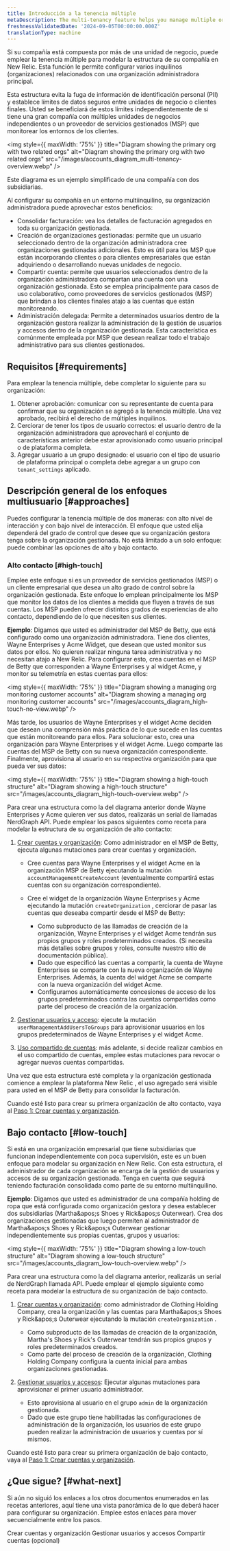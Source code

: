 ```yaml
---
title: Introducción a la tenencia múltiple
metaDescription: The multi-tenancy feature helps you manage multiple organizations and accounts
freshnessValidatedDate: '2024-09-05T00:00:00.000Z'
translationType: machine
---
```


Si su compañía está compuesta por más de una unidad de negocio, puede emplear la tenencia múltiple para modelar la estructura de su compañía en New Relic. Esta función le permite configurar varios inquilinos (organizaciones) relacionados con una organización administradora principal.

Esta estructura evita la fuga de información de identificación personal (PII) y establece límites de datos seguros entre unidades de negocio o clientes finales. Usted se beneficiará de estos límites independientemente de si tiene una gran compañía con múltiples unidades de negocios independientes o un proveedor de servicios gestionados (MSP) que monitorear los entornos de los clientes.

<img style={{ maxWidth: '75%' }} title="Diagram showing the primary org with two related orgs" alt="Diagram showing the primary org with two related orgs" src="/images/accounts_diagram_multi-tenancy-overview.webp" />

<figcaption>
  Este diagrama es un ejemplo simplificado de una compañía con dos subsidiarias.
</figcaption>

Al configurar su compañía en un entorno multiinquilino, su organización administradora puede aprovechar estos beneficios:

* Consolidar facturación: vea los detalles de facturación agregados en toda su organización gestionada.
* Creación de organizaciones gestionadas: permite que un usuario seleccionado dentro de la organización administradora cree organizaciones gestionadas adicionales. Esto es útil para los MSP que están incorporando clientes o para clientes empresariales que están adquiriendo o desarrollando nuevas unidades de negocio.
* Compartir cuenta: permite que usuarios seleccionados dentro de la organización administradora compartan una cuenta con una organización gestionada. Esto se emplea principalmente para casos de uso colaborativo, como proveedores de servicios gestionados (MSP) que brindan a los clientes finales atajo a las cuentas que están monitoreando.
* Administración delegada: Permite a determinados usuarios dentro de la organización gestora realizar la administración de la gestión de usuarios y accesos dentro de la organización gestionada. Esta característica es comúnmente empleada por MSP que desean realizar todo el trabajo administrativo para sus clientes gestionados.

## Requisitos [#requirements]

Para emplear la tenencia múltiple, debe completar lo siguiente para su organización:

1. Obtener aprobación: comunicar con su representante de cuenta para confirmar que su organización se agregó a la tenencia múltiple. Una vez aprobado, recibirá el derecho de múltiples inquilinos.
2. Cerciorar de tener los tipos de usuario correctos: el usuario dentro de la organización administradora que aprovechará el conjunto de características anterior debe estar aprovisionado como usuario principal o de plataforma completa.
3. Agregar usuario a un grupo designado: el usuario con el tipo de usuario de plataforma principal o completa debe agregar a un grupo con `tenant_settings` aplicado.

## Descripción general de los enfoques multiusuario [#approaches]

Puedes configurar la tenencia múltiple de dos maneras: con alto nivel de interacción y con bajo nivel de interacción. El enfoque que usted elija dependerá del grado de control que desee que su organización gestora tenga sobre la organización gestionada. No está limitado a un solo enfoque: puede combinar las opciones de alto y bajo contacto.

### Alto contacto [#high-touch]

Emplee este enfoque si es un proveedor de servicios gestionados (MSP) o un cliente empresarial que desea un alto grado de control sobre la organización gestionada. Este enfoque lo emplean principalmente los MSP que monitor los datos de los clientes a medida que fluyen a través de sus cuentas. Los MSP pueden ofrecer distintos grados de experiencias de alto contacto, dependiendo de lo que necesiten sus clientes.

**Ejemplo**: Digamos que usted es administrador del MSP de Betty, que está configurado como una organización administradora. Tiene dos clientes, Wayne Enterprises y Acme Widget, que desean que usted monitor sus datos por ellos. No quieren realizar ninguna tarea administrativa y no necesitan atajo a New Relic. Para configurar esto, crea cuentas en el MSP de Betty que corresponden a Wayne Enterprises y al widget Acme, y monitor su telemetría en estas cuentas para ellos:

<img style={{ maxWidth: '75%' }} title="Diagram showing a managing org monitoring customer accounts" alt="Diagram showing a managing org monitoring customer accounts" src="/images/accounts_diagram_high-touch-no-view.webp" />

Más tarde, los usuarios de Wayne Enterprises y el widget Acme deciden que desean una comprensión más práctica de lo que sucede en las cuentas que están monitoreando para ellos. Para solucionar esto, crea una organización para Wayne Enterprises y el widget Acme. Luego comparte las cuentas del MSP de Betty con su nueva organización correspondiente. Finalmente, aprovisiona al usuario en su respectiva organización para que pueda ver sus datos:

<img style={{ maxWidth: '75%' }} title="Diagram showing a high-touch structure" alt="Diagram showing a high-touch structure" src="/images/accounts_diagram_high-touch-overview.webp" />

Para crear una estructura como la del diagrama anterior donde Wayne Enterprises y Acme quieren ver sus datos, realizarás un serial de llamadas NerdGraph API. Puede emplear los pasos siguientes como receta para modelar la estructura de su organización de alto contacto:

1. [Crear cuentas y organización](/docs/accounts/accounts-billing/account-structure/multi-tenancy/org-creation): Como administrador en el MSP de Betty, ejecuta algunas mutaciones para crear cuentas y organización.

   * Cree cuentas para Wayne Enterprises y el widget Acme en la organización MSP de Betty ejecutando la mutación `accountManagementCreateAccount` (eventualmente compartirá estas cuentas con su organización correspondiente).

   * Cree el widget de la organización Wayne Enterprises y Acme ejecutando la mutación `createOrganization` , cerciorar de pasar las cuentas que deseaba compartir desde el MSP de Betty:

     * Como subproducto de las llamadas de creación de la organización, Wayne Enterprises y el widget Acme tendrán sus propios grupos y roles predeterminados creados. (Si necesita más detalles sobre grupos y roles, consulte nuestro sitio de documentación pública).
     * Dado que especificó las cuentas a compartir, la cuenta de Wayne Enterprises se comparte con la nueva organización de Wayne Enterprises. Además, la cuenta del widget Acme se comparte con la nueva organización del widget Acme.
     * Configuramos automáticamente concesiones de acceso de los grupos predeterminados contra las cuentas compartidas como parte del proceso de creación de la organización.

2. [Gestionar usuarios y acceso](/docs/accounts/accounts-billing/account-structure/multi-tenancy/delegated-administration): ejecute la mutación `userManagementAddUsersToGroups` para aprovisionar usuarios en los grupos predeterminados de Wayne Enterprises y el widget Acme.

3. [Uso compartido de cuentas](/docs/accounts/accounts-billing/account-structure/multi-tenancy/share-accounts): más adelante, si decide realizar cambios en el uso compartido de cuentas, emplee estas mutaciones para revocar o agregar nuevas cuentas compartidas.

<Callout variant="tip">
  Una vez que esta estructura esté completa y la organización gestionada comience a emplear la plataforma New Relic , el uso agregado será visible para usted en el MSP de Betty para consolidar la facturación.
</Callout>

Cuando esté listo para crear su primera organización de alto contacto, vaya al [Paso 1: Crear cuentas y organización](/docs/accounts/accounts-billing/account-structure/multi-tenancy/org-creation).

## Bajo contacto [#low-touch]

Si está en una organización empresarial que tiene subsidiarias que funcionan independientemente con poca supervisión, este es un buen enfoque para modelar su organización en New Relic. Con esta estructura, el administrador de cada organización se encarga de la gestión de usuarios y accesos de su organización gestionada. Tenga en cuenta que seguirá teniendo facturación consolidada como parte de su entorno multiinquilino.

**Ejemplo**: Digamos que usted es administrador de una compañía holding de ropa que está configurada como organización gestora y desea establecer dos subsidiarias (Martha&amp;apos;s Shoes y Rick&amp;apos;s Outerwear). Crea dos organizaciones gestionadas que luego permiten al administrador de Martha&amp;apos;s Shoes y Rick&amp;apos;s Outerwear gestionar independientemente sus propias cuentas, grupos y usuarios:

<img style={{ maxWidth: '75%' }} title="Diagram showing a low-touch structure" alt="Diagram showing a low-touch structure" src="/images/accounts_diagram_low-touch-overview.webp" />

Para crear una estructura como la del diagrama anterior, realizarás un serial de NerdGraph llamada API. Puede emplear el ejemplo siguiente como receta para modelar la estructura de su organización de bajo contacto.

1. [Crear cuentas y organización](/docs/accounts/accounts-billing/account-structure/multi-tenancy/org-creation): como administrador de Clothing Holding Company, crea la organización y las cuentas para Martha&amp;apos;s Shoes y Rick&amp;apos;s Outerwear ejecutando la mutación `createOrganization` .

   * Como subproducto de las llamadas de creación de la organización, Martha&apos;s Shoes y Rick&apos;s Outerwear tendrán sus propios grupos y roles predeterminados creados.
   * Como parte del proceso de creación de la organización, Clothing Holding Company configura la cuenta inicial para ambas organizaciones gestionadas.

2. [Gestionar usuarios y accesos](/docs/accounts/accounts-billing/account-structure/multi-tenancy/delegated-administration): Ejecutar algunas mutaciones para aprovisionar el primer usuario administrador.

   * Esto aprovisiona al usuario en el grupo `admin` de la organización gestionada.
   * Dado que este grupo tiene habilitadas las configuraciones de administración de la organización, los usuarios de este grupo pueden realizar la administración de usuarios y cuentas por sí mismos.

Cuando esté listo para crear su primera organización de bajo contacto, vaya al [Paso 1: Crear cuentas y organización](/docs/accounts/accounts-billing/account-structure/multi-tenancy/org-creation).

## ¿Que sigue? [#what-next]

Si aún no siguió los enlaces a los otros documentos enumerados en las recetas anteriores, aquí tiene una vista panorámica de lo que deberá hacer para configurar su organización. Emplee estos enlaces para mover secuencialmente entre los pasos.

<DocTiles>
  <DocTile title="Step 1" path="/docs/accounts/accounts-billing/account-structure/multi-tenancy/org-creation">Crear cuentas y organización</DocTile> <DocTile title="Step 2" path="/docs/accounts/accounts-billing/account-structure/multi-tenancy/delegated-administration">Gestionar usuarios y accesos</DocTile> <DocTile title="Step 3" path="/docs/accounts/accounts-billing/account-structure/multi-tenancy/share-accounts">Compartir cuentas (opcional)</DocTile>
</DocTiles>
